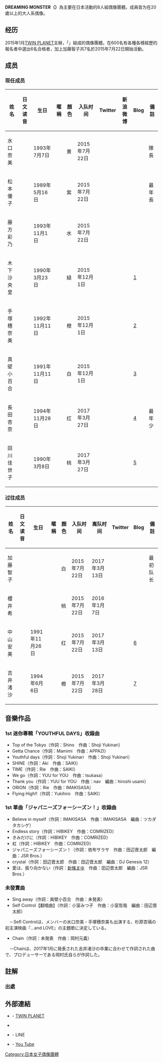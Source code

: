 {{多個問題|
{{unreferenced|time=2017-03-14T11:47:46+00:00}}
{{refimprove|time=2017-03-14T08:57:55+00:00}}
}}
{{藝人
|类型 = 组合
|网站=http://dreamingmonster2015.tumblr.com/
|姓名=DREAMING MONSTER
| 國籍 = {{JPN}}
| 語言 = [[日語|日語]]
|出道地点= {{JPN}}東京
|活跃年代=2015年7月22日至今
|现任成员={{lang|ja|水口奈美}}（黄色）<br>{{lang|ja|藤方彩乃}}（水色）<br>{{lang|ja|松本優子}}（紫色）<br>{{lang|ja|木下沙央里}}（緑色）<br>{{lang|ja|手塚穂奈美}}（黑色→橙色）<br>{{lang|ja|眞壁小百合}}（白色）<br>{{lang|ja|長田杏奈}}（红色）<br>{{lang|ja|田川佳世子}}（桃色）<br>
|过往成员={{lang|ja|加藤智子}}（白色）<br>{{lang|ja|櫻井希}}（桃色）<br>{{lang|ja|中山安美}}（红色）<br>{{lang|ja|吉井渚沙}}（橙色）<br>
}}

'''DREAMING MONSTER（{{lang-ja|ドリーミングモンスター}}）'''為主要在日本活動的8人組偶像團體。成員皆为在20歲以上的大人系偶像。

== 经历 ==
2015年1月[[TWIN_PLANET|TWIN PLANET]]主辦，「{{lang|ja|20歳以上限定 大人アイドルオーディション}}」結成的偶像團體。在600名有各種各樣經歷的報名者中選出6名合格者，加上加藤智子共7名於2015年7月22日開始活動。

== 成员 ==

=== 现任成员 ===
{| class="wikitable" style="margin-bottom: 117px;"
!姓名
!日文读音
!生日
!暱稱
!顏色
!入队时间
!Twitter
!新浪微博
!Blog
!備註
|-
|水口奈美
|{{lang|ja|みずぐち なみ}}
|1993年7月7日
|{{lang|ja|奈美ちゃん}}
|黄
|2015年7月22日
|{{Twitter|nami_dm|水口奈美}}
|{{Sinaweibo|6420646338|水口奈美}}
|
|隊長
|-
|松本優子
|{{lang|ja|まつもと ゆうこ}}
|1989年5月16日
|{{lang|ja|ゆうちゃん}}
|紫
|2015年7月22日
|{{Twitter|yuuko_dm|松本優子}}
|{{Sinaweibo|6420646321|松本優子}}
|
|最年長
|-
|藤方彩乃
|{{lang|ja|ふじかた あやの}}
|1993年11月1日
|{{lang|ja|あやのっち、姫}}
|水
|2015年7月22日
|{{Twitter|ayano_dm|藤方彩乃}}
|{{Sinaweibo|6420424981|藤方彩乃}}
|
|
|-
|木下沙央里
|{{lang|ja|きのした さおり}}
|1990年3月23日
|{{lang|ja|さおりーぬ、りーぬ}}
|緑
|2015年12月1日
|{{Twitter|saori_dm|木下沙央里}}
|{{Sinaweibo|6420646274|木下沙央里}}
|[http://ameblo.jp/saori-nu0323/]{{Wayback|url=http://ameblo.jp/saori-nu0323/ |date=20170118222135 }}
|
|-
|手塚穗奈美
|{{lang|ja|てづか ほなみ}}
|1992年11月11日
|{{lang|ja|ほなみん}}
|橙
|2015年12月1日
|{{Twitter|honami_dm|手塚穂奈美}}
|{{Sinaweibo|6420646255|手塚穂奈美}}
|[http://ameblo.jp/dm-honamins/]{{Wayback|url=http://ameblo.jp/dm-honamins/ |date=20170118215906 }}
|
|-
|真壁小百合
|{{lang|ja|まかべ さゆり}}
|1991年11月11日
|{{lang|ja|さゆりん}}
|白
|2015年12月1日
|{{Twitter|sayuri_dm|眞壁小百合}}
|{{Sinaweibo|6420646265|眞壁小百合}}
|[http://blog.crooz.jp/sayurinmania11]{{Wayback|url=http://blog.crooz.jp/sayurinmania11 |date=20161225054314 }}
|
|-
|長田杏奈
|{{lang|ja|おさだ あんな}}
|1994年11月28日
|{{lang|ja|あんちゅ}}
|红
|2017年3月27日
|{{Twitter|Anna____DM|長田杏奈}}
|{{Sinaweibo|6420425467|長田杏奈}}
|[https://twitter.com/Anna____DM]{{Wayback|url=https://twitter.com/Anna____DM |date=20190215215415 }}
|最年少
|-
|田川佳世子
|{{lang|ja|たがわ かよこ}}
|1990年3月8日
|{{lang|ja|かよにゃん}}
|桃
|2017年3月27日
|{{Twitter|Kayoko_dm|田川佳世子}}
|
|[https://twitter.com/Kayoko_dm]
|
|}

=== 过往成员 ===
{| class="wikitable" style="margin-bottom: 117px;"
!姓名
!日文读音
!生日
!暱稱
!顏色
!入队时间
!离队时间
!Twitter
!Blog
!備註
|-
|加藤智子
|{{lang|ja|かとう ともこ}}
|
|{{lang|ja|もこ}}
|白
|2015年7月22日
|2017年3月13日
|
|
|最初队长
|-
|櫻井希
|{{lang|ja|さくらい のぞみ}}
|
|{{lang|ja|のぞみん}}
|桃
|2015年7月22日
|2016年1月7日
|
|
|
|-
|中山安美
|{{lang|ja|なかやま あみ}}
|1991年11月26日
|{{lang|ja|あみにゃん}}
|红
|2015年7月22日
|2017年3月13日
|{{Twitter|ami__dm|中山安美}}
|[http://ameblo.jp/ami-nakayama-dm/]{{Wayback|url=http://ameblo.jp/ami-nakayama-dm/ |date=20161224032427 }}
|
|-
|吉井渚沙
|{{lang|ja|よしい なぎさ}}
|1994年6月6日
|{{lang|ja|なぎっちょ、なぎさ}}
|橙
|2015年7月22日
|2017年3月28日
|{{Twitter|nagi__dm|吉井渚沙}}
|[http://ameblo.jp/naaaaaachan6/]{{Wayback|url=http://ameblo.jp/naaaaaachan6/ |date=20170512113514 }}
|
|}

== 音樂作品 ==

=== 1st 迷你專輯「YOUTHFUL DAYS」收錄曲 ===
* Top of the Tokyo（作詞：Shino　作曲：Shoji Yukinari）
* Getta Chance（作詞：Mamimi　作曲：APPAZI）
* Youthful days（作詞：Shoji Yukinari　作曲：Shoji Yukinari）
* SHINE（作詞：Aki　作曲：SAIKI）
* TIME（作詞：Rie　作曲：SAIKI）
* We go（作詞：YUU for YOU　作曲：tsukasa）
* Thank you（作詞：YUU for YOU　作曲：nav　編曲：hiroshi usami）
* ORION（作詞：Rie　作曲：IMAKISASA）
* Flying High!!（作詞：Yukihiro　作曲：SAIKI）

=== 1st 單曲「ジャパニーズフォーシーズン！」收錄曲 ===
* Believe in myself（作詞：IMAKISASA　作曲：IMAKISASA　編曲：ツカダタカシゲ）
* Endless story（作詞：HIBIKEY　作曲：COMRIZED）
* きみだけに（作詞：HIBIKEY　作曲：COMRIZED）
* 虹（作詞：HIBIKEY　作曲：COMRIZED）
* ジャパニーズフォーシーズン！（作詞：依布サラサ　作曲：田辺晋太郎　編曲：JSR Bros.）
* crystal（作詞：田辺晋太郎　作曲：田辺晋太郎　編曲：DJ Genesis 12）
* 愛は、振り向かない（作詞：[[新条真由|新條まゆ]]　作曲：田辺晋太郎　編曲：JSR Bros.）

=== 未發賣曲 ===
* Sing away（作詞：眞壁小百合　作曲：未発表）
* Self Control【翻唱曲】（作詞：小室みつ子　作曲：小室哲哉　編曲：田辺晋太郎）
　－Sefl Controlは、メンバーの水口奈美・手塚穂奈美も出演する、杉原杏璃の初主演映画『…and LOVE』の主題歌に決定している。
* Chain（作詞：未発表　作曲：岡村元義）
　－Chainは、2017年1月に発表された吉井渚沙の卒業に合わせて作詞された曲で、プロデューサーである岡村氏自らが作詞した。

== 註解 ==

=== 出處 ===

== 外部連結 ==
* {{Official website|http://dreamingmonster2015.tumblr.com/|DREAMING MONSTER}} - [[TWIN_PLANET|TWIN PLANET]]
* {{Twitter|tpotona|DREAMING MONSTER 公式}}
* {{URL|http://lineblog.me/dreamingmonster/|DREAMING MONSTER オフィシャルブログ}} - LINE
* {{URL|https://www.youtube.com/channel/UCJ9NU1iJlGxrsk2CAmYIQ6w|DREAMING MONSTER公式}} - [[YouTube|You Tube]]
[[Category:日本女子偶像團體|Category:日本女子偶像團體]]